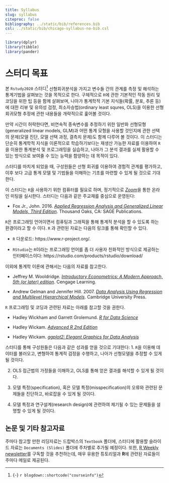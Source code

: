 ```yaml
---
title: Syllabus
slug: syllabus
citeproc: false
bibliography: ../static/bib/references.bib
csl: ../static/bib/chicago-syllabus-no-bib.csl
---
```


```r
library(dplyr)
library(tibble)
library(pander)
```


# 스터디 목표

<span class="newthought">본 `Rstudy2020` 스터디[^courseinfo]</span> 선형회귀분석을 가지고 변수들 간의 관계를 측정 및 해석하는 통계기법을 살펴보는 것을 목적으로 한다. 구체적으로 `R`에 관한 기본적인 작동 원리 및 코딩을 위한 팁 등을 함께 살펴보며, 나아가 통계학적 기본 지식들(확률, 분포, 추론 등)에 대한 리뷰 및 유의성 검정, 최소자승법(ordinary least squres, OLS)을 이용한 선형회귀모형 추정에 관한 내용들을 개략적으로 훑어볼 것이다. 

만약 시간이 허락한다면, 비연속적 종속변수를 추정하기 위한 일반화 선형모형(generalized linear models, GLM)과 어떤 통계 모형을 사용할 것인지에 관한 선택의 문제(모델 진단, 모델 선택 과정, 결측치 문제)도 함께 다루어 볼 것이다. 이 스터디는 단순히 통계학적 지식을 이론적으로 학습하기보다는 재생산 가능한 자료를 이용하여 `R`을 이용한 통계분석 및 프로그래밍을 실습하고, 나아가 그 분석 결과를 실제 활용할 수 있는 방식으로 보여줄 수 있는 능력을 함양하는 데 목적이 있다. 

스터디를 마치게 되었을 때, 구성원들은 선형 회귀를 이용하여 경험적 관계를 평가하고, 이후 보다 고급 통계 모델 및 기법들을 이해하는 기초를 마련할 수 있게 될 것으로 기대한다.

이 스터디는 `R`을 사용하기 위한 컴퓨터를 필요로 하며, 정기적으로 [*Zoom*](https://us02web.zoom.us/j/9013379527?pwd=akhTd0poRnNudUt5OGovejlWcW91QT09)을 통한 온라인 미팅을 실시한다. 스터디는 다음과 같은 주교재를 중심으로 운영된다:

  + Fox Jr., John. 2016. [*Applied Regression Analysis and Generalized Linear Models, Third Edition*](https://www.dropbox.com/s/x4h76g5j3657m3w/John%20Fox%20-%20Applied%20Regression%20Analysis%20and%20Generalized%20Linear%20Models.pdf?dl=0). Thousand Oaks, CA: SAGE Publications.

`R`은 프로그래밍 언어이면서 컴퓨팅과 그래픽을 통해 통계적 분석을 할 수 있도록 하는 환경이라고 할 수 이다. `R` 과 관련된 자료는 다음의 링크롤 통해 확인할 수 있다.

  + `R` 다운로드: https://www.r-project.org/.
  
  + `RStudio`는 `R`이라는 프로그래밍 언어를 좀 더 사용자 친화적인 방식으로 제공하는 인터페이스이다: https://rstudio.com/products/rstudio/download/


이외에 통계학 이론에 관해서는 다음의 자료를 참고한다.

  + Jeffrey M. Wooldridge. [*Introductory Econometrics: A Modern Approach, 5th (or later) edition*](https://www.dropbox.com/s/iq7hyck25xji1mv/Jeffrey%20M.%20Wooldridge-Introductory%20Econometrics_%20A%20Modern%20Approach-South-Western%20College%20Pub%20%282012%29.pdf?dl=0). Cengage Learning.

  + Andrew Gelman and Jennifer Hill. 2007. [*Data Analysis Using Regression and Multilevel  Hierarchical Models*](https://www.dropbox.com/s/1xa7l5l60x0hfgh/Andrew%20Gelman%20-%20Data%20Analysis%20Using%20Regression%20and%20Multilevel_Hierarchical%20Models-Cambridge%20University%20Press%20%282008%29.pdf?dl=0). Cambridge University Press.

`R` 프로그래밍 및 코딩과 관련된 자료는 아래를 참고할 것을 권한다.

  + Hadley Wickham and Garrett Grolemund. [*R for Data Science*](https://r4ds.had.co.nz/)

  + Hadley Wickam. [*Advanced R 2nd Edition*](https://adv-r.hadley.nz/)

  + Hadley Wickam. [*ggplot2: Elegant Graphics for Data Analysis*](https://ggplot2-book.org/)

[^courseinfo]: {-}
  `r blogdown::shortcode("courseinfo")`


<span class="newthought">스터디를 통해 구성원들은 다음과 같은 성과를 얻을 것으로 기대한다:
  1. `R`을 이용해 데이터를 불러오고, 변형하여 통계적 검정을 수행하고, 나아가 선형모델을 추정할 수 있게 될 것이다.
  
  2. OLS 접근법의 가정들을 이해하고, OLS를 통해 얻은 결과를 해석할 수 있게 될 것이다.
  
  3. 모델 특정(specification), 혹은 모델 특정(misspecification)의 오류와 관련된 문제들을 진단하고, 바로잡을 수 있게 될 것이다.
  
  4. 모델 특정과 연구설계(research design)에 관련하여 제기될 수 있는 문제들을 설명할 수 있게 될 것이다.


    
## 논문 및 기타 참고자료

주마다 참고할 만한 리딩자료는 드랍박스의 `Textbook` 폴더에, 스터디에 활용할 슬라이드 자료는 `Documents (Slides)` 폴더에 주차별로 추가될 예정이다. 또한, [R Weekly newsletter](https://rweekly.org/)를 구독할 것을 추천하는데, 매우 유용한 튜토리얼과 **R**에 관련된 자료들이 주마다 메일로 제공된다.
